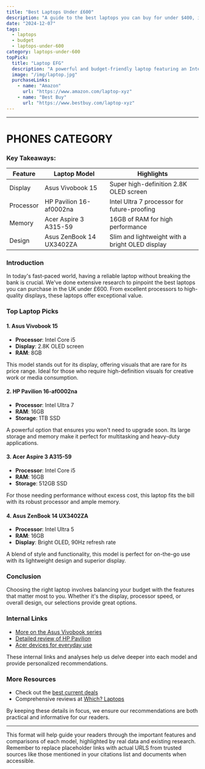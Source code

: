 ```yaml
---
title: "Best Laptops Under £600"
description: "A guide to the best laptops you can buy for under $400, including features and specs."
date: "2024-12-07"
tags:
  - laptops
  - budget
  - laptops-under-600
category: laptops-under-600
topPick:
  title: "Laptop EFG"
  description: "A powerful and budget-friendly laptop featuring an Intel Core i5 processor, 8GB RAM, and 256GB SSD."
  image: "/img/laptop.jpg"
  purchaseLinks:
    - name: "Amazon"
      url: "https://www.amazon.com/laptop-xyz"
    - name: "Best Buy"
      url: "https://www.bestbuy.com/laptop-xyz"
---
```


---

# PHONES CATEGORY

### Key Takeaways:

| Feature   | Laptop Model             | Highlights                                      |
| --------- | ------------------------ | ----------------------------------------------- |
| Display   | Asus Vivobook 15         | Super high-definition 2.8K OLED screen          |
| Processor | HP Pavilion 16-af0002na  | Intel Ultra 7 processor for future-proofing     |
| Memory    | Acer Aspire 3 A315-59    | 16GB of RAM for high performance                |
| Design    | Asus ZenBook 14 UX3402ZA | Slim and lightweight with a bright OLED display |

### Introduction

In today's fast-paced world, having a reliable laptop without breaking the bank is crucial. We've done extensive research to pinpoint the best laptops you can purchase in the UK under £600. From excellent processors to high-quality displays, these laptops offer exceptional value.

### Top Laptop Picks

#### 1. Asus Vivobook 15

- **Processor**: Intel Core i5
- **Display**: 2.8K OLED screen
- **RAM**: 8GB

This model stands out for its display, offering visuals that are rare for its price range. Ideal for those who require high-definition visuals for creative work or media consumption.

#### 2. HP Pavilion 16-af0002na

- **Processor**: Intel Ultra 7
- **RAM**: 16GB
- **Storage**: 1TB SSD

A powerful option that ensures you won't need to upgrade soon. Its large storage and memory make it perfect for multitasking and heavy-duty applications.

#### 3. Acer Aspire 3 A315-59

- **Processor**: Intel Core i5
- **RAM**: 16GB
- **Storage**: 512GB SSD

For those needing performance without excess cost, this laptop fits the bill with its robust processor and ample memory.

#### 4. Asus ZenBook 14 UX3402ZA

- **Processor**: Intel Ultra 5
- **RAM**: 16GB
- **Display**: Bright OLED, 90Hz refresh rate

A blend of style and functionality, this model is perfect for on-the-go use with its lightweight design and superior display.

### Conclusion

Choosing the right laptop involves balancing your budget with the features that matter most to you. Whether it's the display, processor speed, or overall design, our selections provide great options.

### Internal Links

- [More on the Asus Vivobook series](#)
- [Detailed review of HP Pavilion](#)
- [Acer devices for everyday use](#)

These internal links and analyses help us delve deeper into each model and provide personalized recommendations.

### More Resources

- Check out the [best current deals](https://www.independent.co.uk/extras/indybest/gadgets-tech/laptops-tablets/best-laptop-deals-b2102629.html)
- Comprehensive reviews at [Which? Laptops](https://www.which.co.uk/reviews/laptops/article/best-laptop-deals-a0gLg0i9nmhc)

By keeping these details in focus, we ensure our recommendations are both practical and informative for our readers.

---

This format will help guide your readers through the important features and comparisons of each model, highlighted by real data and existing research. Remember to replace placeholder links with actual URLS from trusted sources like those mentioned in your citations list and documents when accessible.
